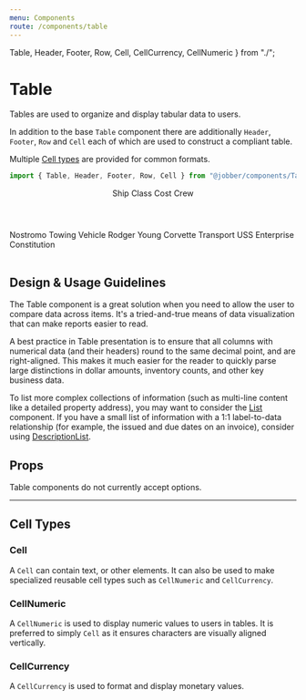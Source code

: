 ```yaml
---
menu: Components
route: /components/table
---
```


  Table,
  Header,
  Footer,
  Row,
  Cell,
  CellCurrency,
  CellNumeric
} from "./";

# Table

<ComponentStatus stage="pre" responsive="no" accessible="yes" />

Tables are used to organize and display tabular data to users.

In addition to the base `Table` component there are additionally `Header`,
`Footer`, `Row` and `Cell` each of which are used to construct a compliant
table.

Multiple [Cell types](#cell-types) are provided for common formats.

```ts
import { Table, Header, Footer, Row, Cell } from "@jobber/components/Table";
```

<Playground>
  <Table>
    <Header>
      <Cell>Ship</Cell>
      <Cell>Class</Cell>
      <Cell align="right">Cost</Cell>
      <Cell align="right">Crew</Cell>
    </Header>
    <Row>
      <Cell>Nostromo</Cell>
      <Cell>Towing Vehicle</Cell>
      <CellCurrency value={42000000} />
      <CellNumeric value={7} />
    </Row>
    <Row>
      <Cell>Rodger Young</Cell>
      <Cell>Corvette Transport</Cell>
      <Cell />
      <CellNumeric value={200} />
    </Row>
    <Row>
      <Cell>USS Enterprise</Cell>
      <Cell>Constitution</Cell>
      <Cell />
      <CellNumeric value={205} />
    </Row>
    <Footer>
      <Cell />
      <Cell />
      <Cell />
      <CellNumeric value={412} />
    </Footer>
  </Table>
</Playground>

## Design & Usage Guidelines

The Table component is a great solution when you need to allow the user to compare data across items. It's a tried-and-true means of data visualization that can make reports easier to read. 

A best practice in Table presentation is to ensure that all columns with numerical data (and their headers) round to the same decimal point, and are right-aligned. This makes it much easier for the reader to quickly parse large distinctions in dollar amounts, inventory counts, and other key business data.

To list more complex collections of information (such as multi-line content like a detailed property address), you may want to consider the [List](https://atlantis.getjobber.com/components/list) component. If you have a small list of information with a 1:1 label-to-data relationship (for example, the issued and due dates on an invoice), consider using [DescriptionList](https://atlantis.getjobber.com/components/description-list).

## Props

Table components do not currently accept options.

---

## Cell Types

### Cell

A `Cell` can contain text, or other elements. It can also be used to make
specialized reusable cell types such as `CellNumeric` and `CellCurrency`.

<Props of={Cell} />

### CellNumeric

A `CellNumeric` is used to display numeric values to users in tables. It is
preferred to simply `Cell` as it ensures characters are visually aligned
vertically.

<Props of={CellNumeric} />

### CellCurrency

A `CellCurrency` is used to format and display monetary values.

<Props of={CellCurrency} />
